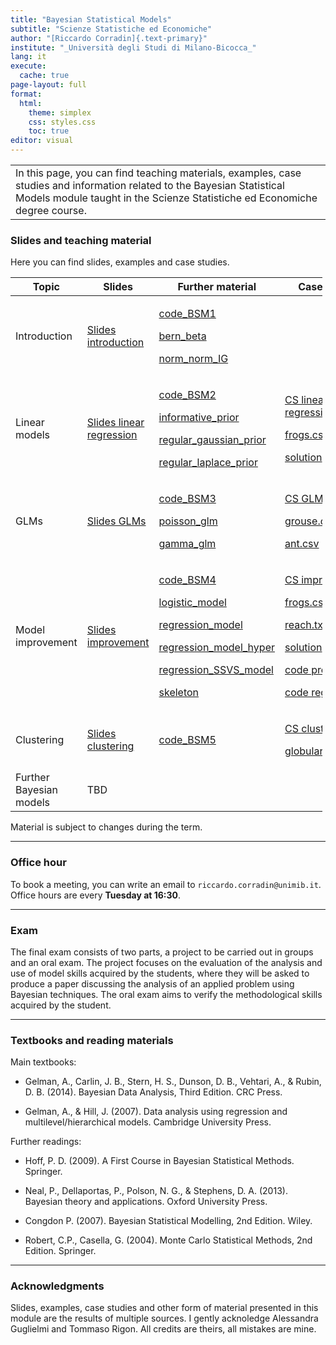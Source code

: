 ```yaml
---
title: "Bayesian Statistical Models"
subtitle: "Scienze Statistiche ed Economiche"
author: "[Riccardo Corradin]{.text-primary}"
institute: "_Università degli Studi di Milano-Bicocca_"
lang: it
execute:
  cache: true
page-layout: full
format:
  html:
    theme: simplex
    css: styles.css
    toc: true
editor: visual
---
```


+--------------------------------------------------------------------------------------------------------------------------------------------------------------------------------------------------------+
| In this page, you can find teaching materials, examples, case studies and information related to the Bayesian Statistical Models module taught in the Scienze Statistiche ed Economiche degree course. |
+--------------------------------------------------------------------------------------------------------------------------------------------------------------------------------------------------------+

### Slides and teaching material

Here you can find slides, examples and case studies.

+-------------------------+---------------------------------------------------+-------------------------------------------------------------+--------------------------------------------------------+
| Topic                   | Slides                                            | Further material                                            | Case studies                                           |
+=========================+===================================================+=============================================================+========================================================+
| Introduction            | [Slides introduction](slides/intro.pdf)           | [code_BSM1](code/code_BSM1.R)                               |                                                        |
|                         |                                                   |                                                             |                                                        |
|                         |                                                   | [bern_beta](code/bernoulli_beta.stan)                       |                                                        |
|                         |                                                   |                                                             |                                                        |
|                         |                                                   | [norm_norm_IG](code/normal_normal_gamma.stan)               |                                                        |
+-------------------------+---------------------------------------------------+-------------------------------------------------------------+--------------------------------------------------------+
| Linear models           | [Slides linear regression](slides/linear_reg.pdf) | [code_BSM2](code/code_BSM2.R)                               | [CS linear regression](cs_files/CSfrogs.pdf)           |
|                         |                                                   |                                                             |                                                        |
|                         |                                                   | [informative_prior](code/regression_informative_prior.stan) | [frogs.csv](cs_files/frogs.csv)                        |
|                         |                                                   |                                                             |                                                        |
|                         |                                                   | [regular_gaussian_prior](code/regular_gaussian_prior.stan)  | [solution](code/CS_frogs.R)                            |
|                         |                                                   |                                                             |                                                        |
|                         |                                                   | [regular_laplace_prior](code/regular_laplace_prior.stan)    |                                                        |
+-------------------------+---------------------------------------------------+-------------------------------------------------------------+--------------------------------------------------------+
| GLMs                    | [Slides GLMs](slides/GLM.pdf)                     | [code_BSM3](code/code_BSM3.R)                               | [CS GLMM](cs_files/CSglm.pdf)                          |
|                         |                                                   |                                                             |                                                        |
|                         |                                                   | [poisson_glm](code/poisson_glm.stan)                        | [grouse.csv](cs_files/grouse.csv)                      |
|                         |                                                   |                                                             |                                                        |
|                         |                                                   | [gamma_glm](code/gamma_glm.stan)                            | [ant.csv](cs_files/ant.csv)                            |
+-------------------------+---------------------------------------------------+-------------------------------------------------------------+--------------------------------------------------------+
| Model improvement       | [Slides improvement](slides/improvement.pdf)      | [code_BSM4](code/code_BSM4.R)                               | [CS improvement](cs_files/CSimprovement.pdf)           |
|                         |                                                   |                                                             |                                                        |
|                         |                                                   | [logistic_model](code/logistic_model.stan)                  | [frogs.csv](cs_files/frogs.csv)                        |
|                         |                                                   |                                                             |                                                        |
|                         |                                                   | [regression_model](code/regression_model.stan)              | [reach.txt](cs_files/reach.txt)                        |
|                         |                                                   |                                                             |                                                        |
|                         |                                                   | [regression_model_hyper](code/regression_model_hyper.stan)  | [solution](cs_files/codice_CSimprovement.R)            |
|                         |                                                   |                                                             |                                                        |
|                         |                                                   | [regression_SSVS_model](code/regression_SSVS_model.stan)    | [code probit SpSl](cs_files/probit_SpSl.stan)          |
|                         |                                                   |                                                             |                                                        |
|                         |                                                   | [skeleton](code/skeleton4.R)                                | [code regression](cs_files/regression.stan)            |
+-------------------------+---------------------------------------------------+-------------------------------------------------------------+--------------------------------------------------------+
| Clustering              | [Slides clustering](slides/clustering.pdf)        | [code_BSM5](code/code_BSM5.R)                               | [CS clustering](cs_files/CSclustering.pdf)             |
|                         |                                                   |                                                             |                                                        |
|                         |                                                   |                                                             | [globular_cluster.txt](cs_filese/globular_cluster.txt) |
+-------------------------+---------------------------------------------------+-------------------------------------------------------------+--------------------------------------------------------+
| Further Bayesian models | TBD                                               |                                                             |                                                        |
+-------------------------+---------------------------------------------------+-------------------------------------------------------------+--------------------------------------------------------+

Material is subject to changes during the term.

------------------------------------------------------------------------

### Office hour

To book a meeting, you can write an email to `riccardo.corradin@unimib.it`. Office hours are every **Tuesday at 16:30**.

------------------------------------------------------------------------

### Exam

The final exam consists of two parts, a project to be carried out in groups and an oral exam. The project focuses on the evaluation of the analysis and use of model skills acquired by the students, where they will be asked to produce a paper discussing the analysis of an applied problem using Bayesian techniques. The oral exam aims to verify the methodological skills acquired by the student.

------------------------------------------------------------------------

### Textbooks and reading materials

Main textbooks:

-   Gelman, A., Carlin, J. B., Stern, H. S., Dunson, D. B., Vehtari, A., & Rubin, D. B. (2014). Bayesian Data Analysis, Third Edition. CRC Press.

-   Gelman, A., & Hill, J. (2007). Data analysis using regression and multilevel/hierarchical models. Cambridge University Press.

Further readings:

-   Hoff, P. D. (2009). A First Course in Bayesian Statistical Methods. Springer.

-   Neal, P., Dellaportas, P., Polson, N. G., & Stephens, D. A. (2013). Bayesian theory and applications. Oxford University Press.

-   Congdon P. (2007). Bayesian Statistical Modelling, 2nd Edition. Wiley.

-   Robert, C.P., Casella, G. (2004). Monte Carlo Statistical Methods, 2nd Edition. Springer.

------------------------------------------------------------------------

### Acknowledgments

Slides, examples, case studies and other form of material presented in this module are the results of multiple sources. I gently acknoledge Alessandra Guglielmi and Tommaso Rigon. All credits are theirs, all mistakes are mine.
